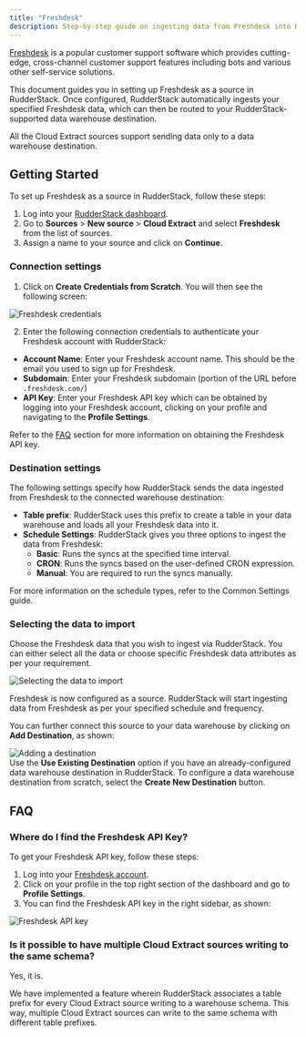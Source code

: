 ```yaml
---
title: "Freshdesk"
description: Step-by-step guide on ingesting data from Freshdesk into RudderStack.
---
```


[Freshdesk](https://freshdesk.com/) is a popular customer support software which provides cutting-edge, cross-channel customer support features including bots and various other self-service solutions.

This document guides you in setting up Freshdesk as a source in RudderStack. Once configured, RudderStack automatically ingests your specified Freshdesk data, which can then be routed to your RudderStack-supported data warehouse destination.

<div class="warningBlock">
All the Cloud Extract sources support sending data only to a <Link to="/destinations/warehouse-destinations/">data warehouse destination</Link>.
</div>

## Getting Started

To set up Freshdesk as a source in RudderStack, follow these steps:

1. Log into your [RudderStack dashboard](https://app.rudderstack.com/).
2. Go to **Sources** > **New source** > **Cloud Extract** and select **Freshdesk** from the list of sources.
3. Assign a name to your source and click on **Continue**.

### Connection settings

1. Click on **Create Credentials from Scratch**. You will then see the following screen:

<img src="../../assets/cloud-extract-sources/freshdesk-connection-settings.png" alt="Freshdesk credentials" />

2. Enter the following connection credentials to authenticate your Freshdesk account with RudderStack:
  - **Account Name**: Enter your Freshdesk account name. This should be the email you used to sign up for Freshdesk.
  - **Subdomain**: Enter your Freshdesk subdomain (portion of the URL before `.freshdesk.com/`)
  - **API Key**: Enter your Freshdesk API key which can be obtained by logging into your Freshdesk account, clicking on your profile and navigating to the **Profile Settings**.

<div class="successBlock">
Refer to the <a href="#faq">FAQ</a> section for more information on obtaining the Freshdesk API key.
</div>

### Destination settings

The following settings specify how RudderStack sends the data ingested from Freshdesk to the connected warehouse destination:

- **Table prefix**: RudderStack uses this prefix to create a table in your data warehouse and loads all your Freshdesk data into it.
- **Schedule Settings**: RudderStack gives you three options to ingest the data from Freshdesk:
    - **Basic**: Runs the syncs at the specified time interval. 
    - **CRON**: Runs the syncs based on the user-defined CRON expression.
    - **Manual**: You are required to run the syncs manually.

<div class="infoBlock">
For more information on the schedule types, refer to the <Link to="/sources/extract/common-settings/">Common Settings</Link> guide.
</div>

### Selecting the data to import

Choose the Freshdesk data that you wish to ingest via RudderStack. You can either select all the data or choose specific Freshdesk data attributes as per your requirement.

<img src="../../assets/cloud-extract-sources/freshdesk-connection-settings-1.png" alt="Selecting the data to import" />

Freshdesk is now configured as a source. RudderStack will start ingesting data from Freshdesk as per your specified schedule and frequency.

You can further connect this source to your data warehouse by clicking on **Add Destination**, as shown:

<img src="../../assets/cloud-extract-sources/add-destination.png" alt="Adding a destination" />

<div class="successBlock">
Use the <strong>Use Existing Destination</strong> option if you have an already-configured data warehouse destination in RudderStack. To configure a data warehouse destination from scratch, select the <strong>Create New Destination</strong> button.
</div>

## FAQ

### Where do I find the Freshdesk API Key?

To get your Freshdesk API key, follow these steps:

1. Log into your [Freshdesk account](https://freshdesk.com/login).
2. Click on your profile in the top right section of the dashboard and go to **Profile Settings**.
3. You can find the Freshdesk API key in the right sidebar, as shown:

<img src="../../assets/cloud-extract-sources/freshdesk-connection-settings-2.png" alt="Freshdesk API key" />

### Is it possible to have multiple Cloud Extract sources writing to the same schema?

Yes, it is.

We have implemented a feature wherein RudderStack associates a table prefix for every Cloud Extract source writing to a warehouse schema. This way, multiple Cloud Extract sources can write to the same schema with different table prefixes.


